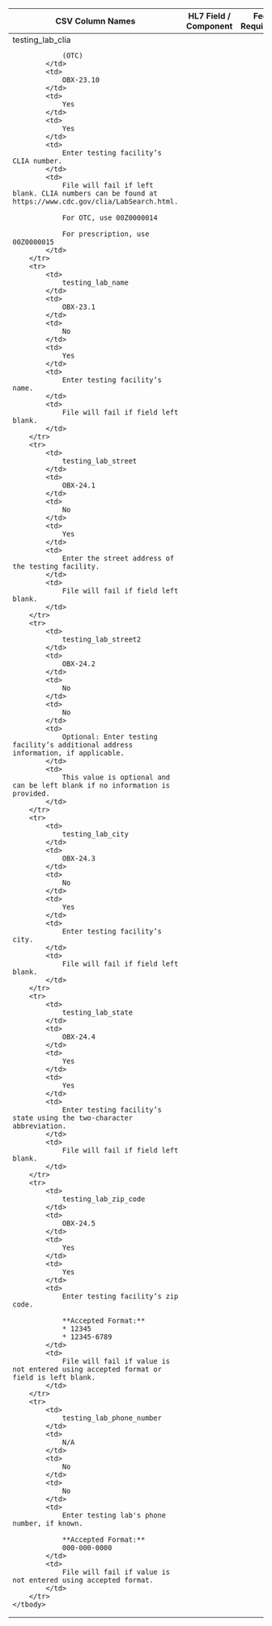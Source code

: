 <table className="usa-table" style={{tableLayout:"fixed"}}>
    <thead>
        <th>CSV Column Names</th>
        <th>HL7 Field / Component</th>
        <th>Fed Required?</th>
        <th>State Required?</th>
        <th>Data Requirements</th>
        <th>Additional Guidance</th>
    </thead>
    <tbody>
        <tr>
            <td>
                testing_lab_clia

                (OTC)
            </td>
            <td>
                OBX-23.10
            </td>
            <td>
                Yes
            </td>
            <td>
                Yes
            </td>
            <td>
                Enter testing facility’s CLIA number.
            </td>
            <td>
                File will fail if left blank. CLIA numbers can be found at https://www.cdc.gov/clia/LabSearch.html.

                For OTC, use 00Z0000014

                For prescription, use 00Z0000015
            </td>
        </tr>
        <tr>
            <td>
                testing_lab_name
            </td>
            <td>
                OBX-23.1
            </td>
            <td>
                No
            </td>
            <td>
                Yes
            </td>
            <td>
                Enter testing facility’s name.
            </td>
            <td>
                File will fail if field left blank.
            </td>
        </tr>
        <tr>
            <td>
                testing_lab_street
            </td>
            <td>
                OBX-24.1
            </td>
            <td>
                No
            </td>
            <td>
                Yes
            </td>
            <td>
                Enter the street address of the testing facility.
            </td>
            <td>
                File will fail if field left blank.
            </td>
        </tr>
        <tr>
            <td>
                testing_lab_street2
            </td>
            <td>
                OBX-24.2
            </td>
            <td>
                No
            </td>
            <td>
                No
            </td>
            <td>
                Optional: Enter testing facility’s additional address information, if applicable.
            </td>
            <td>
                This value is optional and can be left blank if no information is provided.
            </td>
        </tr>
        <tr>
            <td>
                testing_lab_city
            </td>
            <td>
                OBX-24.3
            </td>
            <td>
                No
            </td>
            <td>
                Yes
            </td>
            <td>
                Enter testing facility’s city.
            </td>
            <td>
                File will fail if field left blank.
            </td>
        </tr>
        <tr>
            <td>
                testing_lab_state
            </td>
            <td>
                OBX-24.4
            </td>
            <td>
                Yes
            </td>
            <td>
                Yes
            </td>
            <td>
                Enter testing facility’s state using the two-character abbreviation.
            </td>
            <td>
                File will fail if field left blank.
            </td>
        </tr>
        <tr>
            <td>
                testing_lab_zip_code
            </td>
            <td>
                OBX-24.5
            </td>
            <td>
                Yes
            </td>
            <td>
                Yes
            </td>
            <td>
                Enter testing facility’s zip code. 

                **Accepted Format:**
                * 12345
                * 12345-6789
            </td>
            <td>
                File will fail if value is not entered using accepted format or field is left blank.
            </td>
        </tr>
        <tr>
            <td>
                testing_lab_phone_number
            </td>
            <td>
                N/A
            </td>
            <td>
                No
            </td>
            <td>
                No
            </td>
            <td>
                Enter testing lab's phone number, if known. 

                **Accepted Format:**
                000-000-0000
            </td>
            <td>
                File will fail if value is not entered using accepted format.
            </td>
        </tr>
    </tbody>
</table>
